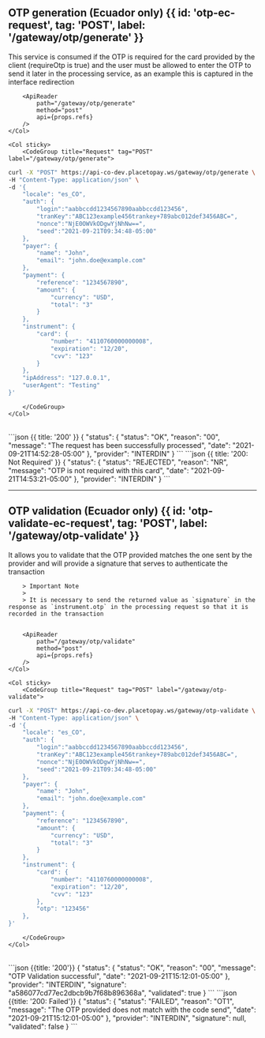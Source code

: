 
## OTP generation (Ecuador only) {{ id: 'otp-ec-request', tag: 'POST', label: '/gateway/otp/generate' }}

<Row>
    <Col>
        This service is consumed if the OTP is required for the card provided by the client (requireOtp is true) and the user must be allowed to enter the OTP to send it later in the processing service, as an example this is captured in the interface redirection

        <ApiReader
            path="/gateway/otp/generate"
            method="post"
            api={props.refs}
        />
    </Col>

    <Col sticky>
        <CodeGroup title="Request" tag="POST" label="/gateway/otp/generate">
```bash {{ title: 'cURL' }}
curl -X "POST" https://api-co-dev.placetopay.ws/gateway/otp/generate \
-H "Content-Type: application/json" \
-d '{
    "locale": "es_CO",
    "auth": {
        "login":"aabbccdd1234567890aabbccdd123456",
        "tranKey":"ABC123example456trankey+789abc012def3456ABC=",
        "nonce":"NjE0OWVkODgwYjNhNw==",
        "seed":"2021-09-21T09:34:48-05:00"
    },
    "payer": {
        "name": "John",
        "email": "john.doe@example.com"
    },
    "payment": {
        "reference": "1234567890",
        "amount": {
            "currency": "USD",
            "total": "3"
        }
    },
    "instrument": {
        "card": {
            "number": "4110760000000008",
            "expiration": "12/20",
            "cvv": "123"
        }
    },
    "ipAddress": "127.0.0.1",
    "userAgent": "Testing"
}'
```
        </CodeGroup>
    </Col>
</Row>

<Row>
    <Col>
        <ApiReader
            path="/gateway/otp/generate"
            method="post"
            type="response"
            api={props.refs}
        />
    </Col>
    <Col sticky>
        <br />
        <CodeGroup title="Response">
```json {{ title: '200' }}
{
    "status": {
        "status": "OK",
        "reason": "00",
        "message": "The request has been successfully processed",
        "date": "2021-09-21T14:52:28-05:00"
    },
    "provider": "INTERDIN"
}
```
```json {{ title: '200: Not Required' }}
{
    "status": {
        "status": "REJECTED",
        "reason": "NR",
        "message": "OTP is not required with this card",
        "date": "2021-09-21T14:53:21-05:00"
    },
    "provider": "INTERDIN"
}
```
        </CodeGroup>
    </Col>
</Row>

---

## OTP validation (Ecuador only) {{ id: 'otp-validate-ec-request', tag: 'POST', label: '/gateway/otp-validate' }}

<Row>
    <Col>
        It allows you to validate that the OTP provided matches the one sent by the provider and will provide a signature that serves to authenticate the transaction

        > Important Note
        >
        > It is necessary to send the returned value as `signature` in the response as `instrument.otp` in the processing request so that it is recorded in the transaction
      

        <ApiReader
            path="/gateway/otp/validate"
            method="post"
            api={props.refs}
        />
    </Col>

    <Col sticky>
        <CodeGroup title="Request" tag="POST" label="/gateway/otp-validate">
```bash {{ title: 'cURL' }}
curl -X "POST" https://api-co-dev.placetopay.ws/gateway/otp-validate \
-H "Content-Type: application/json" \
-d '{
    "locale": "es_CO",
    "auth": {
        "login":"aabbccdd1234567890aabbccdd123456",
        "tranKey":"ABC123example456trankey+789abc012def3456ABC=",
        "nonce":"NjE0OWVkODgwYjNhNw==",
        "seed":"2021-09-21T09:34:48-05:00"
    },
    "payer": {
        "name": "John",
        "email": "john.doe@example.com"
    },
    "payment": {
        "reference": "1234567890",
        "amount": {
            "currency": "USD",
            "total": "3"
        }
    },
    "instrument": {
        "card": {
            "number": "4110760000000008",
            "expiration": "12/20",
            "cvv": "123"
        },
        "otp": "123456"
    },
}'
```
        </CodeGroup>
    </Col>
</Row>

<Row>
    <Col>
        <ApiReader
            path="/gateway/otp/validate"
            method="post"
            type="response"
            api={props.refs}
        />
    </Col>
    <Col sticky>
        <br />
        <CodeGroup title="Response">
```json {{title: '200'}}
{
    "status": {
        "status": "OK",
        "reason": "00",
        "message": "OTP Validation successful",
        "date": "2021-09-21T15:12:01-05:00"
    },
    "provider": "INTERDIN",
    "signature": "a586077cd77ec2dbcb9b7f68b896368a",
    "validated": true
}
```
```json {{title: '200: Failed'}}
{
    "status": {
        "status": "FAILED",
        "reason": "OT1",
        "message": "The OTP provided does not match with the code send",
        "date": "2021-09-21T15:12:01-05:00"
    },
    "provider": "INTERDIN",
    "signature": null,
    "validated": false
}
```
        </CodeGroup>
    </Col>
</Row>
